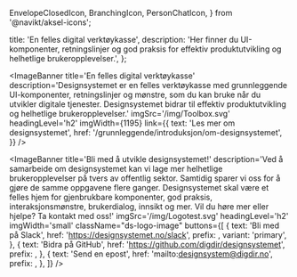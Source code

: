   EnvelopeClosedIcon,
  BranchingIcon,
  PersonChatIcon,
} from '@navikt/aksel-icons';




  title: 'En felles digital verktøykasse',
  description:
    'Her finner du UI-komponenter, retningslinjer og god praksis for effektiv produktutvikling og helhetlige brukeropplevelser.',
};

<ImageBanner
  title='En felles digital verktøykasse'
  description='Designsystemet er en felles verktøykasse med grunnleggende UI-komponenter, retningslinjer og mønstre, som du kan bruke når du utvikler digitale tjenester. Designsystemet bidrar til effektiv produktutvikling og helhetlige brukeropplevelser.'
  imgSrc='/img/Toolbox.svg'
  headingLevel='h2'
  imgWidth={1195}
  link={{
    text: 'Les mer om designsystemet',
    href: '/grunnleggende/introduksjon/om-designsystemet',
  }}
/>

<ImageBanner
  title='Tilgjengelige og fleksible komponenter'
  description='Når vi lager de mest grunnleggende komponentene bare én gang, sikrer vi god kvalitet. Komponenten blir godt testet, og vi ivaretar kravene til tilgjengelighet. Komponentene er laget i Figma og i React. Du kan sette dem sammen på mange ulike måter og i forskjellige mønstre. '
  videoSrc='/animations/Page'
  imgPosition='right'
  headingLevel='h2'
  imgWidth={1195}
  fallbackImgSrc='/img/reduced-motion/Page.png'
  fallbackImgAlt='Designskisse av en mobiltelefon som har komponenter fra designsystemet i seg.'
/>

<ImageBanner
  title='Bruk egne tema'
  description='Designsystemet støtter ulike identiteter gjennom tema. På denne måten kan alle ta utgangspunkt i samme designsystem, men tilpasse til ulike avsenderidentiteter.'
  videoSrc='/animations/Theme'
  headingLevel='h2'
  imgWidth={1195}
  fallbackImgSrc='/img/reduced-motion/Theme.png'
  fallbackImgAlt='Designskisse av en nettside som viser hvordan designsystemet kan tilpasses ulike identiteter.'
/>

<Section
  title='Siste nytt fra designsystemet'
  style={{
    gridTemplateColumns: 'repeat(3, minmax(min(100%, 320px), 1fr))',
  }}
>
  <BlogCard
    title='Generering av fargar i fargesystemet'
    desc='Dette innlegget tek deg med på reisa me gjekk gjennom for å utvikle vår eigen tilnærming til fargegenerering, og korleis dette systemet fungerer i dag.'
    href='/bloggen/2025/generering-av-fargar-i-fargesystemet'
    image='/img/bloggen/fargepallet.png'
    tagText='Bloggen'
    tagColor='brand1'
  />
  <BlogCard
    title='HelpText blir fjerna, kva gjer du?'
    desc='Me fjernar HelpText frå Designsystemet. Kvifor, og kva gjer du om du fortsatt vil bruke den?'
    href='/bloggen/2025/helptext-blir-fjerna-kva-gjer-du'
    image='/img/bloggen/helptext.png'
    tagText='Bloggen'
    tagColor='brand1'
  />
  <BlogCard
    title='Hvor blir det av V1?'
    desc='Vi har fått flere verdifulle tilbakemeldinger fra våre brukere. Les mer om hvorfor vi ønsker å samle React-komponenter og CSS-rammeverk i en sammenhengende pakke.'
    href='/bloggen/2024/v1rc2'
    image='/img/bloggen/v1rc2-front.png'
    tagText='Bloggen'
    tagColor='brand1'
  />
</Section>

<ImageBanner
  title='Bli med å utvikle designsystemet!'
  description='Ved å samarbeide om designsystemet kan vi lage mer helhetlige brukeropplevelser på tvers av offentlig sektor. Samtidig sparer vi oss for å gjøre de samme oppgavene flere ganger. Designsystemet  skal være et felles hjem for gjenbrukbare komponenter, god praksis, interaksjonsmønstre, brukerdialog, innsikt og mer. Vil du høre mer eller hjelpe? Ta kontakt med oss!'
  imgSrc='/img/Logotest.svg'
  headingLevel='h2'
  imgWidth='small'
  className="ds-logo-image"
  buttons={[
    {
      text: 'Bli med på Slack',
      href: 'https://designsystemet.no/slack',
      prefix: <PersonChatIcon fontSize={24} />,
      variant: 'primary',
    },
    {
      text: 'Bidra på GitHub',
      href: 'https://github.com/digdir/designsystemet',
      prefix: <BranchingIcon fontSize={24} />,
    },
    {
      text: 'Send en epost',
      href: 'mailto:designsystem@digdir.no',
      prefix: <EnvelopeClosedIcon fontSize={24} />,
    },
  ]}
/>

<style>
  {`
header:first-of-type {
  background-color: transparent;
}

.ds-logo-image img {
  width: 85%;
}
`}
</style>

